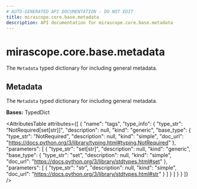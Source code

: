 ```yaml
---
# AUTO-GENERATED API DOCUMENTATION - DO NOT EDIT
title: mirascope.core.base.metadata
description: API documentation for mirascope.core.base.metadata
---
```


# mirascope.core.base.metadata

The `Metadata` typed dictionary for including general metadata.

## <ApiType type="Class" path="core/base/metadata" symbolName="Metadata" /> Metadata

The `Metadata` typed dictionary for including general metadata.

**Bases:** TypedDict

<AttributesTable
  attributes={[
  {
    "name": "tags",
    "type_info": {
      "type_str": "NotRequired[set[str]]",
      "description": null,
      "kind": "generic",
      "base_type": {
        "type_str": "NotRequired",
        "description": null,
        "kind": "simple",
        "doc_url": "https://docs.python.org/3/library/typing.html#typing.NotRequired"
      },
      "parameters": [
        {
          "type_str": "set[str]",
          "description": null,
          "kind": "generic",
          "base_type": {
            "type_str": "set",
            "description": null,
            "kind": "simple",
            "doc_url": "https://docs.python.org/3/library/stdtypes.html#set"
          },
          "parameters": [
            {
              "type_str": "str",
              "description": null,
              "kind": "simple",
              "doc_url": "https://docs.python.org/3/library/stdtypes.html#str"
            }
          ]
        }
      ]
    }
  }
]}
/>


